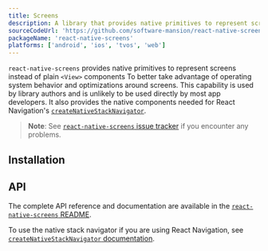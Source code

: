 ```yaml
---
title: Screens
description: A library that provides native primitives to represent screens instead of plain React Native View components for better operating system behavior and screen optimizations.
sourceCodeUrl: 'https://github.com/software-mansion/react-native-screens'
packageName: 'react-native-screens'
platforms: ['android', 'ios', 'tvos', 'web']
---
```



`react-native-screens` provides native primitives to represent screens instead of plain `<View>` components To better take advantage of operating system behavior and optimizations around screens. This capability is used by library authors and is unlikely to be used directly by most app developers. It also provides the native components needed for React Navigation's [`createNativeStackNavigator`](https://reactnavigation.org/docs/native-stack-navigator).

> **Note**: See [`react-native-screens` issue tracker](https://github.com/software-mansion/react-native-screens/issues) if you encounter any problems.

## Installation

<APIInstallSection href="https://github.com/software-mansion/react-native-screens" />

## API

The complete API reference and documentation are available in the [`react-native-screens` README](https://github.com/software-mansion/react-native-screens).

To use the native stack navigator if you are using React Navigation, see [`createNativeStackNavigator` documentation](https://reactnavigation.org/docs/native-stack-navigator).
